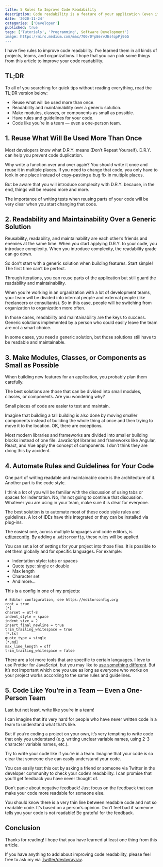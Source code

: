 ```yaml
---
title: 5 Rules to Improve Code Readability
description: Code readability is a feature of your application (even if your users don’t see it)
date: '2020-11-24'
categories: ['Developer']
published: true
tags: ['Tutorials', 'Programming', Software Development']
image: https://miro.medium.com/max/700/0*pBervJBs4qpPj96G
---
```


I have five rules to improve code readability. I’ve learned them in all kinds of projects, teams, and organizations. I hope that you can pick some things from this article to improve your code readability.

## TL;DR

To all of you searching for quick tips without reading everything, read the TL;DR version below:

- Reuse what will be used more than once.
- Readability and maintainability over a generic solution.
- Make modules, classes, or components as small as possible.
- Have rules and guidelines for your code.
- Code like you’re in a team — even a one-person team.

## 1. Reuse What Will Be Used More Than Once

Most developers know what D.R.Y. means (Don’t Repeat Yourself). D.R.Y. can help you prevent code duplication.

Why write a function over and over again? You should write it once and reuse it in multiple places. If you need to change that code, you only have to look in one place instead of copy-pasting a bug fix in multiple places.

But be aware that you will introduce complexity with D.R.Y. because, in the end, things will be reused more and more.

The importance of writing tests when reusing parts of your code will be very clear when you start changing that code.

## 2. Readability and Maintainability Over a Generic Solution

Reusability, readability, and maintainability are each other’s friends and enemies at the same time. When you start applying D.R.Y. to your code, you introduce complexity. When you introduce complexity, the readability grade can go down.

So don’t start with a generic solution when building features. Start simple! The first time can’t be perfect.

Through iterations, you can reuse parts of the application but still guard the readability and maintainability.

When you’re working in an organization with a lot of development teams, your team will be divided into internal people and external people (like freelancers or consultants). So in this case, people will be switching from organization to organization more often.

In those cases, readability and maintainability are the keys to success. Generic solutions implemented by a person who could easily leave the team are not a smart choice.

In some cases, you need a generic solution, but those solutions still have to be readable and maintainable.

## 3. Make Modules, Classes, or Components as Small as Possible

When building new features for an application, you probably plan them carefully.

The best solutions are those that can be divided into small modules, classes, or components. Are you wondering why?

Small pieces of code are easier to test and maintain.

Imagine that building a tall building is also done by moving smaller components instead of building the whole thing at once and then trying to move it to the location. OK, there are exceptions.

Most modern libraries and frameworks are divided into smaller building blocks instead of one file. JavaScript libraries and frameworks like Angular, React, and Vue apply the concept of components. I don’t think they are doing this by accident.

## 4. Automate Rules and Guidelines for Your Code

One part of writing readable and maintainable code is the architecture of it. Another part is the code style.

I think a lot of you will be familiar with the discussion of using tabs or spaces for indentation. No, I’m not going to continue that discussion. Whatever you are using in your team, make sure it is clear for everyone.

The best solution is to automate most of these code style rules and guidelines. A lot of IDEs have this integrated or they can be installed via plug-ins.

The easiest one, across multiple languages and code editors, is [editorconfig](https://editorconfig.org). By adding a .`editorconfig`, these rules will be applied.

You can set a lot of settings for your project into those files. It is possible to set them globally and for specific languages. For example:

- Indentation style: tabs or spaces
- Quote type: single or double
- Max length
- Character set
- And more…

This is a config in one of my projects:

```
# Editor configuration, see https://editorconfig.org
root = true
[*]
charset = utf-8
indent_style = space
indent_size = 2
insert_final_newline = true
trim_trailing_whitespace = true
[*.ts]
quote_type = single
[*.md]
max_line_length = off
trim_trailing_whitespace = false

```

There are a lot more tools that are specific to certain languages. I love to use Prettier for JavaScript, but you may like to [use something different](https://medium.com/better-programming/eslint-vs-prettier-57882d0fec1d). But it’s not important which one you use as long as everyone who works on your project works according to the same rules and guidelines.

## 5. Code Like You’re in a Team — Even a One-Person Team

Last but not least, write like you’re in a team!

I can imagine that it’s very hard for people who have never written code in a team to understand what that’s like.

But if you’re coding a project on your own, it’s very tempting to write code that only you understand (e.g. writing unclear variable names, using 2-3 character variable names, etc.).

Try to write your code like if you’re in a team. Imagine that your code is so clear that someone else can easily understand your code.

You can easily test this out by asking a friend or someone via Twitter in the developer community to check your code’s readability. I can promise that you’ll get feedback you have never thought of.

Don’t panic about negative feedback! Just focus on the feedback that can make your code more readable for someone else.

You should know there is a very thin line between readable code and not so readable code. It’s based on a person’s opinion. Don’t feel bad if someone tells you your code is not readable! Be grateful for the feedback.

## Conclusion

Thanks for reading! I hope that you have learned at least one thing from this article.

If you have anything to add about improving code readability, please feel free to ask my via [Twitter/devbyrayray](https://twitter.com/devbyrayray).